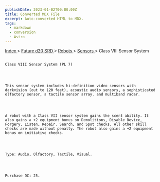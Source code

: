 ```yaml
---
publishDate: 2023-01-02T00:00:00Z
title: Converted MDX File
excerpt: Auto-converted HTML to MDX.
tags:
  - markdown
  - conversion
  - Astro
---
```


[
Index
](-index) >
[
Future d20 SRD
](future-d20-srd-index) >
[
Robots
](future-d20-srd-robots-index) >
[
Sensors
](future-d20-srd-robots-sensors-index) > Class VIII Sensor System

##

    Class VIII Sensor System (PL 7)




    This sensor system includes hi-definition video sensors with darkvision (out to 120 feet), acoustic audio sensors, a sophisticated olfactory sensor, a tactile sensor array, and multiband radar.




    A robot with a Class VII sensor system gains the scent ability. It also gains a +2 equipment bonus on Demolitions, Disable Device, Forgery, Listen, Repair, Search, and Spot checks. All other skill checks are made without penalty. The robot also gains a +2 equipment bonus on initiative checks.




    Type: Audio, Olfactory, Tactile, Visual.




    Purchase DC: 25.
